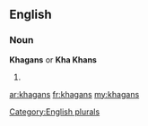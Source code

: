 ==English==

===Noun===
'''Khagans''' or ''' Kha Khans'''

# {{plural of|[[Khagan/Kha Khan]]}}

[[Category:English plurals]]

[[ar:khagans]]
[[fr:khagans]]
[[my:khagans]]